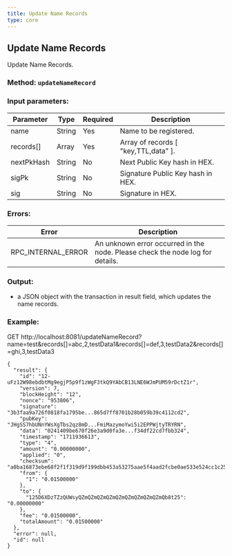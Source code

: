 ```yaml
---
title: Update Name Records
type: core
---
```

## Update Name Records
Update Name Records.
### Method: `updateNameRecord`
### Input parameters:

| Parameter | Type | Required | Description |
| --- | --- | --- | --- |
| name | String | Yes | Name to be registered. |
| records[] | Array | Yes | Array of records [ "key,TTL,data" ]. |
| nextPkHash | String | No | Next Public Key hash in HEX. |
| sigPk | String | No | Signature Public Key hash in HEX. |
| sig | String | No | Signature in HEX. |

### Errors:

| Error | Description |
| --- | --- |
| RPC_INTERNAL_ERROR | An unknown error occurred in the node. Please check the node log for details. |

### Output:
- a JSON object with the transaction in result field, which updates the name records.

### Example:
GET http://localhost:8081/updateNameRecord?name=test&records[]=abc,2,testData1&records[]=def,3,testData2&records[]=ghi,3,testData3
```
{
  "result": {
    "id": "12-uFz12W98ebdbtMg9egjP5p9f1zWgF3tkQ9YAbCB13LNE6WJmPUM59rDctZ1r",
    "version": 7,
    "blockHeight": "12",
    "nonce": "953806",
    "signature": "3b3faa9a726f0818fa1795be...865d7ff8701b28b059b39c4112cd2",
    "pubKey": "JHgSS7hbUNnYWsXgTbs2qz8mD...FmiMazymoYwi5i2EPPWjtyTRYRN",
    "data": "0241409be670f26e3a9d0fa3e...f34df22cd7fbb324",
    "timestamp": "1711936613",
    "type": "4",
    "amount": "0.00000000",
    "applied": "0",
    "checksum": "a0ba16873ebe68f2f1f319d9f199dbb453a53275aae5f4aad2fcbe0ae533e524cc1c2507498df1448af53599",
    "from": {
      "1": "0.01500000"
    },
    "to": {
      "125D6XDzTZzQUWsyQZmQZmQZmQZmQZmQZmQZmQZmQZmQb8t25": "0.00000000"
    },
    "fee": "0.01500000",
    "totalAmount": "0.01500000"
  },
  "error": null,
  "id": null
}
```